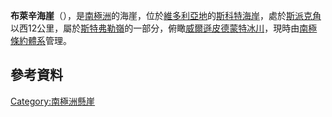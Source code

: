 {{Coord|77|19|S|163|4|E|source:GNIS|display=title}}

'''布萊辛海崖'''（{{lang-en|Blessing Bluff}}），是[[南極洲|南極洲]]的海崖，位於[[維多利亞地|維多利亞地]]的[[斯科特海岸|斯科特海岸]]，處於[[斯派克角|斯派克角]]以西12公里，屬於[[斯特弗勒嶺|斯特弗勒嶺]]的一部分，俯瞰[[威爾遜皮德蒙特冰川|威爾遜皮德蒙特冰川]]，現時由[[南極條約體系|南極條約體系]]管理。

==參考資料==
{{cite gnis | type = antarid | id = 1526| name = Blessing Bluff | accessdate = 2011-07-26}}

{{DEFAULTSORT:Blessing Bluff}}
[[Category:南極洲懸崖|Category:南極洲懸崖]]


{{ScottCoast-geo-stub}}